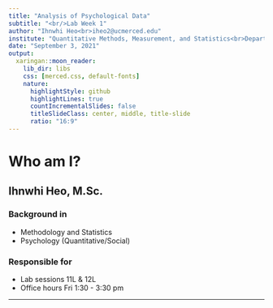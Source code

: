 ```yaml
---
title: "Analysis of Psychological Data"
subtitle: "<br/>Lab Week 1"
author: "Ihnwhi Heo<br>iheo2@ucmerced.edu"
institute: "Quantitative Methods, Measurement, and Statistics<br>Department of Psychological Sciences"
date: "September 3, 2021"
output:
  xaringan::moon_reader:
    lib_dir: libs
    css: [merced.css, default-fonts]
    nature:
      highlightStyle: github
      highlightLines: true
      countIncrementalSlides: false
      titleSlideClass: center, middle, title-slide
      ratio: "16:9"
---
```


# Who am I?
## Ihnwhi Heo, M.Sc.

### Background in
- Methodology and Statistics
- Psychology (Quantitative/Social)

### Responsible for
- Lab sessions 11L & 12L
- Office hours Fri 1:30 - 3:30 pm

---
